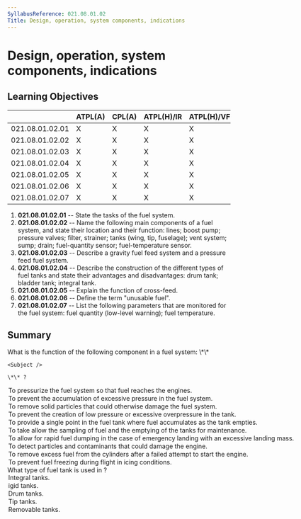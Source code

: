 ```yaml
---
SyllabusReference: 021.08.01.02
Title: Design, operation, system components, indications
---
```


# Design, operation, system components, indications

## Learning Objectives

|                 | ATPL(A) | CPL(A) | ATPL(H)/IR | ATPL(H)/VFR | CPL(H) | IR  | CBIR(A) |
| --------------- | ------- | ------ | ---------- | ----------- | ------ | --- | ------- |
| 021.08.01.02.01 | X       | X      | X          | X           | X      |     |         |
| 021.08.01.02.02 | X       | X      | X          | X           | X      |     |         |
| 021.08.01.02.03 | X       | X      | X          | X           | X      |     |         |
| 021.08.01.02.04 | X       | X      | X          | X           | X      |     |         |
| 021.08.01.02.05 | X       | X      | X          | X           | X      |     |         |
| 021.08.01.02.06 | X       | X      | X          | X           | X      |     |         |
| 021.08.01.02.07 | X       | X      | X          | X           | X      |     |         |

1.  **021.08.01.02.01** -- State the tasks of the fuel system.
2.  **021.08.01.02.02** -- Name the following main components of a fuel system,
    and state their location and their function: lines; boost pump; pressure
    valves; filter, strainer; tanks (wing, tip, fuselage); vent system; sump;
    drain; fuel-quantity sensor; fuel-temperature sensor.
3.  **021.08.01.02.03** -- Describe a gravity fuel feed system and a pressure
    feed fuel system.
4.  **021.08.01.02.04** -- Describe the construction of the different types of
    fuel tanks and state their advantages and disadvantages: drum tank; bladder
    tank; integral tank.
5.  **021.08.01.02.05** -- Explain the function of cross-feed.
6.  **021.08.01.02.06** -- Define the term "unusable fuel".
7.  **021.08.01.02.07** -- List the following parameters that are monitored for
    the fuel system: fuel quantity (low-level warning); fuel temperature.

## Summary

<Question id="CV2ZV15SWP" lo="021.08.01.02.02">
  <Text variant="oneCorrect">
    What is the function of the following component in a fuel system: \*\*

    <Subject />

    \*\* ?

  </Text>
<Option subject={[["boost pump"]]}>
  To pressurize the fuel system so that fuel reaches the engines.
</Option>
<Option subject={[["pressure valves", "relief valves"]]}>
  To prevent the accumulation of excessive pressure in the fuel system.
</Option>
<Option subject={[["filter"], ["strainer"]]}>
  To remove solid particles that could otherwise damage the fuel system.
</Option>
<Option subject={[["ventilation system"]]}>
  To prevent the creation of low pressure or excessive overpressure in the tank.
</Option>
<Option subject={[["sump"]]}>
  To provide a single point in the fuel tank where fuel accumulates as the tank
  empties.
</Option>
<Option subject={[["drain valve"]]}>
  To take allow the sampling of fuel and the emptying of the tanks for
  maintenance.
</Option>
<Option>
  To allow for rapid fuel dumping in the case of emergency landing with an
  excessive landing mass.
</Option>
<Option why="could be confused with 'filter' and 'strainer', but remember, these 2 devices are purely mechanical and they prevent the accumulation of particles, but don't detect them, at least not in any useful time.">
  To detect particles and contaminants that could damage the engine.
</Option>
<Option>
  To remove excess fuel from the cylinders after a failed attempt to start the
  engine.
</Option>

  <Option>To prevent fuel freezing during flight in icing conditions.</Option>
</Question>

<Question id="IRRWA4K9AZ" lo="021.08.01.02.04">
  <Text variant="oneCorrect">
    What type of fuel tank is used in <Subject />?
  </Text>

  <Option subject={[["wet wing aircraft wing tanks"]]}>Integral tanks.</Option>
  <Option subject={[["dry wing aircraft wing tanks"]]}>igid tanks.</Option>
  <Option subject={[["dry wing aircraft wing tanks"]]}>Drum tanks.</Option>
  <Option subject={[["wingtips to store additional fuel"]]}>Tip tanks.</Option>
  <Option why="not relevant to LOs">Removable tanks.</Option>
</Question>
